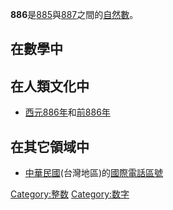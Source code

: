 {{noteTA|G1=Math}}
{{整数
| other list = {{Numbers digits|digit=10}}
| 质因数分解 = <math>2 \times 443 </math>
}}

'''886'''是[[885|885]]與[[887|887]]之間的[[自然數|自然數]]。

== 在數學中 ==
{{數字性質|use math=yes}}

== 在人類文化中 ==
* [[西元|西元]][[886年|886年]]和[[前886年|前886年]]

== 在其它領域中 ==
* [[中華民國|中華民國]](台灣地區)的[[國際電話區號|國際電話區號]]


{{數小作品}}

[[Category:整数|Category:整数]]
[[Category:数字|Category:数字]]